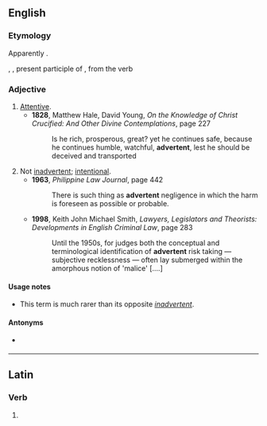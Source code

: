 ==English==

===Etymology===
Apparently {{back-form|en|inadvertent|nocap=1}}.

{{etyl|la|en}} {{m|la|advertent|advertent-}}, {{m|la|advertens}}, present participle of {{m|la|advertere}}, from the verb {{m|la|adverto||I give or draw attention to}}

===Adjective===
{{en-adj}}

# [[attentive|Attentive]].
#* '''1828''', Matthew Hale, David Young, ''On the Knowledge of Christ Crucified: And Other Divine Contemplations'', page 227
#*: Is he rich, prosperous, great? yet he continues safe, because he continues humble, watchful, '''advertent''', lest he should be deceived and transported
# Not [[inadvertent]]; [[intentional]].
#* '''1963''', ''Philippine Law Journal'', page 442
#*: There is such thing as '''advertent''' negligence in which the harm is foreseen as possible or probable.
#* '''1998''', Keith John Michael Smith, ''Lawyers, Legislators and Theorists: Developments in English Criminal Law'', page 283
#*: Until the 1950s, for judges both the conceptual and terminological identification of '''advertent''' risk taking — subjective recklessness — often lay submerged within the amorphous notion of 'malice' [....]

====Usage notes====
* This term is much rarer than its opposite ''[[inadvertent]]''.

====Antonyms====
* {{sense|intentional}} {{l|en|inadvertent}}

----

==Latin==

===Verb===
{{la-verb-form|advertent}}

# {{inflection of|advertō||3|p|futr|actv|indc|lang=la}}